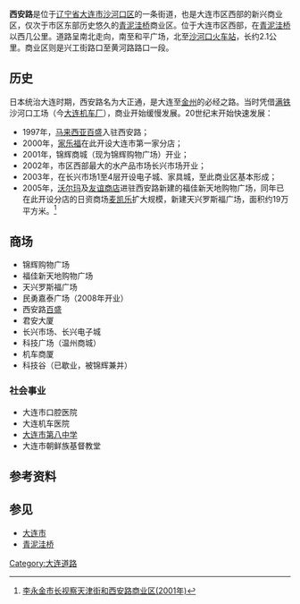 {{Infobox China Road
|路牌类型=Shanghai
|中文道路名称=西安路
|走向1=北
|走向2=南
|走向1(E)=N
|道路英文名=xi'an Rd.
|走向2(E)=S
|图片=File:China-Liaoning-Dalian-XianRdShopping.jpg
|图片说明=西安路商业区
|道路总长度=2.1
|车速限制=
|行车线数量=2\4\6条
|所在地区=[[辽宁省|辽宁省]][[大连市|大连市]][[沙河口区|沙河口区]]
|起点=[[沙河口火车站|沙河口火车站]]
|终点=和平广场
}}

'''西安路'''是位于[[辽宁省|辽宁省]][[大连市|大连市]][[沙河口区|沙河口区]]的一条街道，也是大连市区西部的新兴商业区，仅次于市区东部历史悠久的[[青泥洼桥|青泥洼桥]]商业区。位于大连市区西部，在[[青泥洼桥|青泥洼桥]]以西几公里。道路呈南北走向，南至和平广场，北至[[沙河口站|沙河口火车站]]，长约2.1公里。商业区则是兴工街路口至黄河路路口一段。



==历史==
日本统治大连时期，西安路名为大正通，是大连至[[金州区|金州]]的必经之路。当时凭借[[满铁|满铁]]沙河口工场（今[[大连机车|大连机车厂]]），商业开始缓慢发展。20世纪末开始快速发展：
*1997年，[[马来西亚|马来西亚]][[百盛|百盛]]入驻西安路；
*2000年，[[家乐福|家乐福]]在此开设大连市第一家分店；
*2001年，锦辉商城（现为锦辉购物广场）开业；
*2002年，市区西部最大的水产品市场长兴市场开业；
*2003年，在长兴市场1至4层开设电子城、家具城，至此商业区基本形成；
*2005年，[[沃尔玛|沃尔玛]]及[[友谊商店|友谊商店]]进驻西安路新建的福佳新天地购物广场，同年已在此开设分店的日资商场[[麦凯乐|麦凯乐]]扩大规模，新建天兴罗斯福广场，面积约19万平方米。<ref> [http://www.daliandns.com/dnsnet/see_news.php?new_id=331&sort=%B9%AB%CB%BE%B6%AF%CC%AC 李永金市长视察天津街和西安路商业区(2001年)]{{dead link|date=2018年1月 |bot=InternetArchiveBot |fix-attempted=yes }} </ref>

==商场==
*锦辉购物广场
*福佳新天地购物广场
*天兴罗斯福广场
*民勇嘉泰广场（2008年开业）
*西安路[[百盛|百盛]]
*君安大厦
*长兴市场、长兴电子城
*科技广场（温州商城）
*机车商厦
*科技谷（已歇业，被锦辉兼并）

===社会事业===
* 大连市口腔医院
* 大连机车医院
* [[大连市第八中学|大连市第八中学]]
* 大连市朝鲜族基督教堂

==参考资料==
{{reflist}}

==参见==
* [[大连市|大连市]]
* [[青泥洼桥|青泥洼桥]]

[[Category:大连道路|Category:大连道路]]